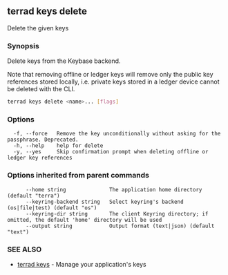 ## terrad keys delete

Delete the given keys

### Synopsis

Delete keys from the Keybase backend.

Note that removing offline or ledger keys will remove
only the public key references stored locally, i.e.
private keys stored in a ledger device cannot be deleted with the CLI.


```sh Terrad
terrad keys delete <name>... [flags]
```

### Options

```
  -f, --force   Remove the key unconditionally without asking for the passphrase. Deprecated.
  -h, --help    help for delete
  -y, --yes     Skip confirmation prompt when deleting offline or ledger key references
```

### Options inherited from parent commands

```
      --home string              The application home directory (default "terra")
      --keyring-backend string   Select keyring's backend (os|file|test) (default "os")
      --keyring-dir string       The client Keyring directory; if omitted, the default 'home' directory will be used
      --output string            Output format (text|json) (default "text")
```

### SEE ALSO

* [terrad keys](terrad_keys.md)	 - Manage your application's keys



